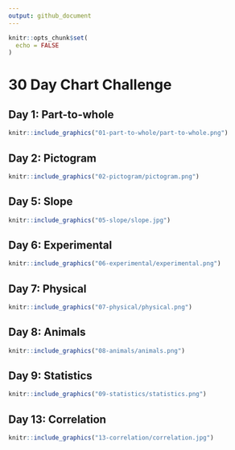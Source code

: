 ```yaml
---
output: github_document
---
```



```r
knitr::opts_chunk$set(
  echo = FALSE
)
```

# 30 Day Chart Challenge

## Day 1: Part-to-whole

```r
knitr::include_graphics("01-part-to-whole/part-to-whole.png")
```

## Day 2: Pictogram

```r
knitr::include_graphics("02-pictogram/pictogram.png")
```

## Day 5: Slope

```r
knitr::include_graphics("05-slope/slope.jpg")
```

## Day 6: Experimental

```r
knitr::include_graphics("06-experimental/experimental.png")
```

## Day 7: Physical

```r
knitr::include_graphics("07-physical/physical.png")
```

## Day 8: Animals

```r
knitr::include_graphics("08-animals/animals.png")
```

## Day 9: Statistics

```r
knitr::include_graphics("09-statistics/statistics.png")
```

## Day 13: Correlation

```r
knitr::include_graphics("13-correlation/correlation.jpg")
```
